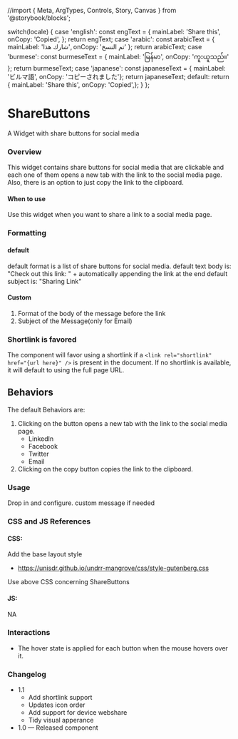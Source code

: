 //import { Meta, ArgTypes, Controls, Story, Canvas } from '@storybook/blocks';

  switch(locale) {
    case 'english': const engText = {
        mainLabel: 'Share this',
        onCopy: 'Copied',
      }; return engText;
    case 'arabic': const arabicText = {
      mainLabel: 'شارك هذا',
      onCopy: 'تم النسخ'
    }; return arabicText;
    case 'burmese': const burmeseText = {
      mainLabel: 'မြန်မာ',
      onCopy: 'ကူးယူသည်။'
    }; return burmeseText;
    case 'japanese': const japaneseText = {
      mainLabel: 'ビルマ語',
      onCopy: 'コピーされました'}; return japaneseText;
    default:
      return {
        mainLabel: 'Share this',
        onCopy: 'Copied',};
  }
};

<Meta of={ShareButtonsStories} />

# ShareButtons

A Widget with share buttons for social media

### Overview

This widget contains share buttons for social media that are clickable and each one of them opens a new tab with the link to the social media page.
Also, there is an option to just copy the link to the clipboard.

#### When to use

Use this widget when you want to share a link to a social media page.

### Formatting

#### default

default format is a list of share buttons for social media.
default text body is: "Check out this link: " + automatically appending the link at the end
default subject is: "Sharing Link"

#### Custom

1. Format of the body of the message before the link
2. Subject of the Message(only for Email)

### Shortlink is favored

The component will favor using a shortlink if a `<link rel="shortlink" href="{url here}" />` is present in the document. If no shortlink is available, it will default to using the full page URL.

## Behaviors

The default Behaviors are:

1. Clicking on the button opens a new tab with the link to the social media page.
   * LinkedIn
   * Facebook
   * Twitter
   * Email
2. Clicking on the copy button copies the link to the clipboard.

<Canvas>
  <Story of={ShareButtonsStories.DefaultShareButtons} />
</Canvas>

### Usage

Drop in and configure. custom message if needed

### CSS and JS References

#### CSS:

Add the base layout style

* https://unisdr.github.io/undrr-mangrove/css/style-gutenberg.css

Use above CSS concerning ShareButtons

#### JS:

NA

### Interactions

* The hover state is applied for each button when the mouse hovers over it.

### Changelog

- 1.1 
    - Add shortlink support
    - Updates icon order
    - Add support for device webshare
    - Tidy visual apperance
- 1.0 — Released component